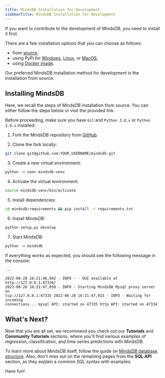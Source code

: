 ```yaml
---
title: MindsDB Installation for Development
sidebarTitle: MindsDB Installation for Development
---
```


If you want to contribute to the development of MindsDB, you need to install
it first.

There are a few installation options that you can choose as follows:

- from [source](/setup/self-hosted/pip/source/),
- using PyPi for [Windows](/setup/self-hosted/pip/windows/),
  [Linux](/setup/self-hosted/pip/linux/), or
  [MacOS](/setup/self-hosted/pip/macos/),
- using [Docker image](/setup/self-hosted/docker/).

Our preferred MindsDB installation method for development is the installation
from source.

## Installing MindsDB

Here, we recall the steps of MindsDB installation from source. You can either
follow the steps below or visit the provided link.

Before proceeding, make sure you have `Git` and `Python 3.8.x` or `Python 3.9.x`
installed.

1. Fork the MindsDB repository from
   [GitHub](https://github.com/mindsdb/mindsdb/fork).

2. Clone the fork locally:

```bash
git clone git@github.com:YOUR_USERNAME/mindsdb.git
```

3. Create a new virtual environment:

```bash
python -m venv mindsdb-venv
```

4. Activate the virtual environment:

```bash
source mindsdb-venv/bin/activate
```

5. Install dependencies:

```bash
cd mindsdb/requirements && pip install -r requirements.txt
```

6. Install MindsDB:

```bash
python setup.py develop
```

7. Start MindsDB:

```bash
python -m mindsdb
```

If everything works as expected, you should see the following message in the
console:

```
...

2022-06-28 16:21:46,942 - INFO - - GUI available at http://127.0.0.1:47334/
2022-06-28 16:21:47,010 - INFO - Starting MindsDB Mysql proxy server on
tcp://127.0.0.1:47335 2022-06-28 16:21:47,015 - INFO - Waiting for incoming
connections... mysql API: started on 47335 http API: started on 47334
```

## What's Next?

Now that you are all set, we recommend you check out our **Tutorials** and
**Community Tutorials** sections, where you'll find various examples of
regression, classification, and time series predictions with MindsDB.

To learn more about MindsDB itself, follow the guide on
[MindsDB database structure](/sql/table-structure/). Also, don't miss out on the
remaining pages from the **SQL API** section, as they explain a common SQL
syntax with examples.

Have fun!

